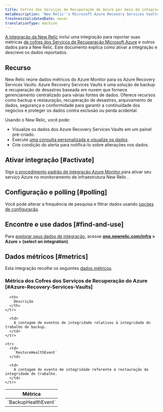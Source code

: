 ```yaml
---
title: Cofres dos Serviços de Recuperação do Azure por meio da integração do Azure Monitor
metaDescription: 'New Relic''s Microsoft Azure Recovery Services Vaults integration: what data it reports and how to enable it.'
freshnessValidatedDate: never
translationType: machine
---
```


[A integração da New Relic](/docs/infrastructure/integrations-getting-started/getting-started/introduction-infrastructure-integrations) inclui uma integração para reportar suas métricas [de cofres dos Serviços de Recuperação Microsoft Azure](https://learn.microsoft.com/en-us/azure/backup/backup-azure-recovery-services-vault-overview/) e outros dados para a New Relic. Este documento explica como ativar a integração e descreve os dados reportados.

## Recurso

New Relic reúne dados métricos do Azure Monitor para os Azure Recovery Services Vaults. Azure Recovery Services Vaults é uma solução de backup e recuperação de desastres baseada em nuvem que fornece gerenciamento centralizado para várias fontes de dados. Oferece recursos como backup e restauração, recuperação de desastres, arquivamento de dados, segurança e conformidade para garantir a continuidade dos negócios e proteger os dados contra exclusão ou perda acidental.

Usando o New Relic, você pode:

* Visualize os dados dos Azure Recovery Services Vaults em um painel pré-criado.
* Execute [uma consulta personalizada e visualize os dados](/docs/infrastructure/integrations-getting-started/getting-started/use-integration-data-new-relic-insights).
* Crie condição do alerta para notificá-lo sobre alterações nos dados.

## Ativar integração [#activate]

Siga [o procedimento padrão de integração Azure Monitor ](/docs/infrastructure/microsoft-azure-integrations/azure-integrations-list/azure-monitor)para ativar seu serviço Azure no monitoramento de infraestrutura New Relic .

## Configuração e polling [#polling]

Você pode alterar a frequência de pesquisa e filtrar dados usando [opções de configuração](/docs/infrastructure/microsoft-azure-integrations/azure-integrations-list/azure-monitor/#settings).

## Encontre e use dados [#find-and-use]

Para [explorar seus dados de integração](/docs/infrastructure/integrations/find-use-infrastructure-integration-data), acesse <DNT>**[one.newrelic.com/infra](https://one.newrelic.com/infra) > Azure > (select an integration)**</DNT>.

## Dados métricos [#metrics]

Esta integração recolhe os seguintes [dados métricos](/docs/infrastructure/integrations-getting-started/getting-started/understand-integration-data-data-types#metric).

### Métrica dos Cofres dos Serviços de Recuperação do Azure [#Azure-Recovery-Services-Vaults]

<table>
  <thead>
    <tr>
      <th style={{ width: "300px" }}>
        Métrica
      </th>

      <th>
        Descrição
      </th>
    </tr>
  </thead>

  <tbody>
    <tr>
      <td>
        `BackupHealthEvent`
      </td>

      <td>
        A contagem de eventos de integridade relativos à integridade do trabalho de backup.
      </td>
    </tr>

    <tr>
      <td>
        `RestoreHealthEvent`
      </td>

      <td>
        A contagem do evento de integridade referente à restauração da integridade do trabalho.
      </td>
    </tr>
  </tbody>
</table>
